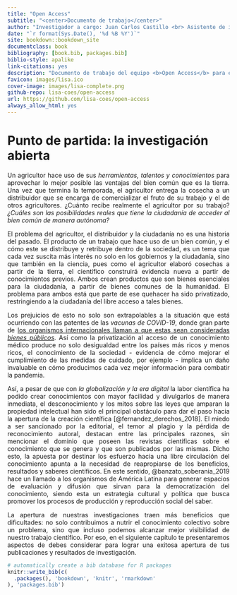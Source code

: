 ```yaml
---
title: "Open Access"
subtitle: "<center>Documento de trabajo</center>"
author: "Investigador a cargo: Juan Carlos Castillo <br> Asistente de investigación: Valentina Andrade <br> Pasante: Vanessa Leyton"
date: "`r format(Sys.Date(), '%d %B %Y')`"
site: bookdown::bookdown_site
documentclass: book
bibliography: [book.bib, packages.bib]
biblio-style: apalike
link-citations: yes
description: "Documento de trabajo del equipo <b>Open Access</b> para el Laboratorio de Ciencia Social Abierta"
favicon: images/lisa.ico
cover-image: images/lisa-complete.png
github-repo: lisa-coes/open-access
url: https://github.com/lisa-coes/open-access
always_allow_html: yes
---
```


# Punto de partida: la investigación abierta {.unnumbered}

<div style="text-align: justify"> Un agricultor hace uso de sus *herramientas, talentos y conocimientos* para aprovechar lo mejor posible las ventajas del bien común que es la tierra. Una vez que termina la temporada, el agricultor entrega la cosecha a un distribuidor que se encarga de comercializar el fruto de su trabajo y el de otros agricultores. ¿Cuánto recibe realmente el agricultor por su trabajo? *¿Cuáles son las posibilidades reales que tiene la ciudadanía de acceder al bien común de manera autónoma?*  

El problema del agricultor, el distribuidor y la ciudadanía no es una historia del pasado. El producto de un trabajo que hace uso de un bien común, y el cómo este se distribuye y retribuye dentro de la sociedad, es un tema que cada vez suscita más interés no solo en los gobiernos y la ciudadanía, sino que también en la ciencia, pues como el agricultor elaboró cosechas a partir de la tierra, el científico construirá evidencia nueva a partir de conocimientos previos. Ambos crean productos que son bienes esenciales para la ciudadanía, a partir de bienes comunes de la humanidad. El problema para ambos está que parte de ese quehacer ha sido privatizado, restringiendo a la ciudadanía del libre acceso a tales bienes.

Los prejuicios de esto no solo son extrapolables a la situación que está ocurriendo con las patentes de las *vacunas de COVID-19*, donde gran parte de [los organismos internacionales llaman a que estas sean consideradas *bienes públicos*](https://en.unesco.org/news/unesco-calls-covid-19-vaccines-be-considered-global-public-good){target="_blank"}. Así como la privatización al acceso de un conocimiento médico produce no solo desigualdad entre los países más ricos y menos ricos, el conocimiento de la sociedad - evidencia de cómo mejorar el cumplimiento de las medidas de cuidado, por ejemplo - implica un daño invaluable en cómo producimos cada vez mejor información para combatir la pandemia.

Así, a pesar de que con *la globalización y la era digital* la labor científica ha podido crear conocimientos con mayor facilidad y divulgarlos de manera inmediata, el desconocimiento y los mitos sobre las leyes que amparan la propiedad intelectual han sido el principal obstáculo para dar el paso hacia la apertura de la creación científica [@fernandez_derechos_2018]. El miedo a ser sancionado por la editorial, el temor al plagio y la pérdida de reconocimiento autoral, destacan entre las principales razones, sin mencionar el dominio que poseen las revistas científicas sobre el conocimiento que se genera y que son publicados por las mismas. Dicho esto, la apuesta por destinar los esfuerzo hacia una libre circulación del conocimiento apunta a la necesidad de reapropiarse de los beneficios, resultados y saberes científicos. En este sentido, @banzato_soberania_2019 hace un llamado a los organismos de América Latina para generar espacios de evaluación y difusión que sirvan para la democratización del conocimiento, siendo esta un estrategia cultural y política que busca promover los procesos de producción y reproducción social del saber.  

La apertura de nuestras investigaciones traen más beneficios que dificultades: no solo contribuimos a nutrir el conocimiento colectivo sobre un problema, sino que incluso podemos alcanzar mejor visibilidad de nuestro trabajo científico. Por eso, en el siguiente capítulo te presentaremos aspectos de debes considerar para lograr una exitosa apertura de tus publicaciones y resultados de investigación.<div/>

```r
# automatically create a bib database for R packages
knitr::write_bib(c(
  .packages(), 'bookdown', 'knitr', 'rmarkdown'
), 'packages.bib')
```
